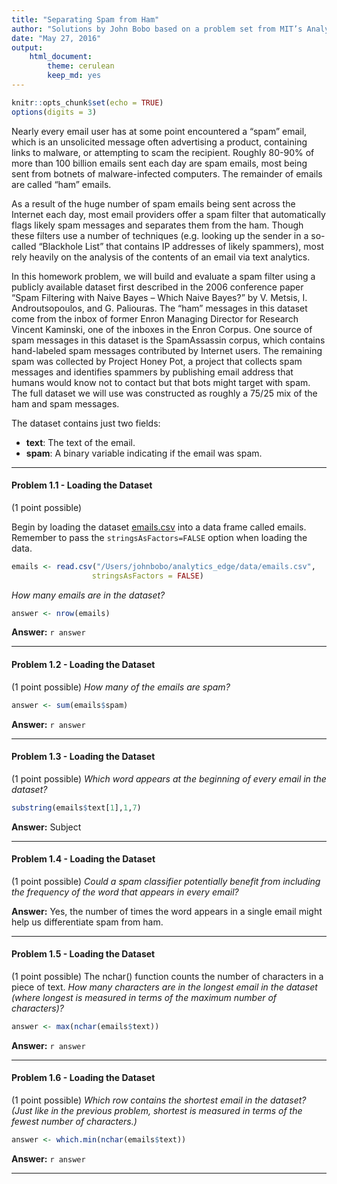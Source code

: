 ```yaml
---
title: "Separating Spam from Ham"
author: "Solutions by John Bobo based on a problem set from MIT’s Analytics Edge MOOC"
date: "May 27, 2016"
output:
    html_document:
        theme: cerulean
        keep_md: yes
---
```


```r
knitr::opts_chunk$set(echo = TRUE)
options(digits = 3)
```
Nearly every email user has at some point encountered a "spam" email, which is an unsolicited message often advertising a product, containing links to malware, or attempting to scam the recipient. Roughly 80-90% of more than 100 billion emails sent each day are spam emails, most being sent from botnets of malware-infected computers. The remainder of emails are called "ham" emails.

As a result of the huge number of spam emails being sent across the Internet each day, most email providers offer a spam filter that automatically flags likely spam messages and separates them from the ham. Though these filters use a number of techniques (e.g. looking up the sender in a so-called "Blackhole List" that contains IP addresses of likely spammers), most rely heavily on the analysis of the contents of an email via text analytics.

In this homework problem, we will build and evaluate a spam filter using a publicly available dataset first described in the 2006 conference paper "Spam Filtering with Naive Bayes -- Which Naive Bayes?" by V. Metsis, I. Androutsopoulos, and G. Paliouras. The "ham" messages in this dataset come from the inbox of former Enron Managing Director for Research Vincent Kaminski, one of the inboxes in the Enron Corpus. One source of spam messages in this dataset is the SpamAssassin corpus, which contains hand-labeled spam messages contributed by Internet users. The remaining spam was collected by Project Honey Pot, a project that collects spam messages and identifies spammers by publishing email address that humans would know not to contact but that bots might target with spam. The full dataset we will use was constructed as roughly a 75/25 mix of the ham and spam messages.

The dataset contains just two fields:

- **text**: The text of the email.
- **spam**: A binary variable indicating if the email was spam.

***

#### Problem 1.1 - Loading the Dataset

(1 point possible)

Begin by loading the dataset [emails.csv](https://d37djvu3ytnwxt.cloudfront.net/asset-v1:MITx+15.071x_3+1T2016+type@asset+block/emails.csv) into a data frame called emails. Remember to pass the `stringsAsFactors=FALSE` option when loading the data.
```r
emails <- read.csv("/Users/johnbobo/analytics_edge/data/emails.csv",
                  stringsAsFactors = FALSE)
```

*How many emails are in the dataset?*
```r
answer <- nrow(emails)
```
**Answer:** `r answer`

***

#### Problem 1.2 - Loading the Dataset

(1 point possible)
*How many of the emails are spam?*
```r
answer <- sum(emails$spam)
```
**Answer:** `r answer`

***

#### Problem 1.3 - Loading the Dataset

(1 point possible)
*Which word appears at the beginning of every email in the dataset?*

```r
substring(emails$text[1],1,7)
```
**Answer:** Subject

***

#### Problem 1.4 - Loading the Dataset

(1 point possible)
*Could a spam classifier potentially benefit from including the frequency of the word that appears in every email?*  

**Answer:** Yes, the number of times the word appears in a single email might help us differentiate spam from ham.  

***

#### Problem 1.5 - Loading the Dataset

(1 point possible)
The nchar() function counts the number of characters in a piece of text. *How many characters are in the longest email in the dataset (where longest is measured in terms of the maximum number of characters)?*
```r
answer <- max(nchar(emails$text))
```
**Answer:** `r answer`

***

#### Problem 1.6 - Loading the Dataset

(1 point possible)
*Which row contains the shortest email in the dataset? (Just like in the previous problem, shortest is measured in terms of the fewest number of characters.)*
```r
answer <- which.min(nchar(emails$text))
```
**Answer:** `r answer`

***
